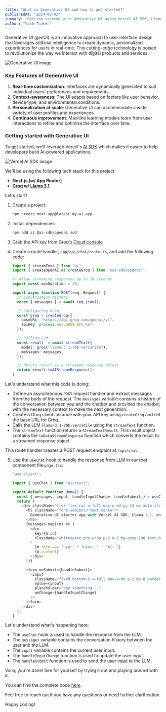 ```yaml
---
title: "What is Generative UI and how to get started?"
publishedAt: "2024-08-02"
summary: "Getting started with Generative UI using Vercel AI SDK, Llama 3.1 and Groq"
author: "Yash Thaker"
---
```


Generative UI (genUI) is an innovative approach to user interface design that leverages artificial intelligence to create dynamic, personalized experiences for users in real-time. This cutting-edge technology is poised to revolutionize the way we interact with digital products and services.

![Generative UI image](https://media.nngroup.com/media/editor/2024/03/21/genui-personalized-interface-for-each-user-nng.png)

### Key Features of Generative UI

1. **Real-time customization**: Interfaces are dynamically generated to suit individual users' preferences and requirements.
2. **Context-awareness**: The UI adapts based on factors like user behavior, device type, and environmental conditions.
3. **Personalization at scale**: Generative UI can accommodate a wide variety of user profiles and experiences.
4. **Continuous improvement**: Machine learning models learn from user interactions to refine and optimize the interface over time.

### Getting started with Generative UI

To get started, we'll leverage Vercel's [AI SDK](https://sdk.vercel.ai/docs/introduction#generative-ui) which makes it easier to help developers build AI-powered applications.

![Vercel AI SDK image](https://assets.vercel.com/image/upload/contentful/image/e5382hct74si/2p7j27gz2BMdPX2eKWnWW5/4a7bca211c985b21e8b7b481e1375f78/AI_SDK.png)

We'll be using the following tech stack for this project:

- **Next.js (w/ App Router)**
- **[Groq](https://groq.com) w/ [Llama 3.1](https://llama.meta.com/)**

Let's start!

1. Create a project:
    ```bash
    npm create next-app@latest my-ai-app
    ```

2. Install dependencies:
    ```bash
    npm add ai @ai-sdk/openai zod
    ```

3. Grab the API key from Groq's [Cloud console](https://console.groq.com/)

4. Create a route handler, `app/api/chat/route.ts`, and add the following code:
    ```typescript
    import { streamText } from "ai";
    import { createOpenAI as createGroq } from "@ai-sdk/openai";

    // Allow streaming responses up to 30 seconds
    export const maxDuration = 30;

    export async function POST(req: Request) {
      // Conversation history
      const { messages } = await req.json();

      // Configuring Groq
      const groq = createGroq({
        baseURL: "https://api.groq.com/openai/v1",
        apiKey: process.env.GROQ_API_KEY,
      });

      // Calling LLM
      const result  = await streamText({
        model: groq("llama-3.1-70b-versatile"),
        messages: messages,
      });

      // Return result as a streamed response object
      return result.toAIStreamResponse();
    }
    ```

Let's understand what this code is doing:

- Define an asynchronous `POST` request handler and extract messages from the body of the request. The `messages` variable contains a history of the conversation between you and the chatbot and provides the chatbot with the necessary context to make the next generation.
- Create a Groq client instance with your API key using `createGroq` and set the base URL for Groq.
- Calls the LLM `llama-3.1-70b-versatile` using the `streamText` function.
- The `streamText` function returns a `StreamTextResult`. This result object contains the `toDataStreamResponse` function which converts the result to a streamed response object.

This route handler creates a POST request endpoint at `/api/chat`.

5. Use the `useChat` hook to handle the response from LLM in our root component file `page.tsx`:

    ```javascript
    "use client";

    import { useChat } from "ai/react";

    export default function Home() {
      const { messages, input, handleInputChange, handleSubmit } = useChat();
      return (
        <div className="flex flex-col w-full max-w-md py-24 mx-auto stretch">
          <h5 className="font-semibold text-center">
            Generative UI starter app with Vercel AI SDK, Llama 3.1, and Groq
          </h5>
          {messages.map((m) => (
            <div
              key={m.id}
              className="whitespace-pre-wrap p-2 m-2 bg-gray-100 text-black border-1 border-gray-50 rounded-lg"
            >
              {m.role === "user" ? "User: " : "AI: "}
              {m.content}
            </div>
          ))}

          <form onSubmit={handleSubmit}>
            <input
              className="fixed bottom-0 w-full max-w-md p-2 mb-8 border border-gray-300 rounded shadow-xl"
              value={input}
              placeholder="Say something..."
              onChange={handleInputChange}
            />
          </form>
        </div>
      );
    }
    ```

Let's understand what's happening here:

- The `useChat` hook is used to handle the response from the LLM.
- The `messages` variable contains the conversation history between the user and the LLM.
- The `input` variable contains the current user input.
- The `handleInputChange` function is used to update the user input.
- The `handleSubmit` function is used to send the user input to the LLM.

Voila, you're done! See for yourself by trying it out and playing around with it.

You can find the complete code [here](https://github.com/october7sveryown/generative-ui-starter/).

Feel free to reach out if you have any questions or need further clarification.

Happy coding!
